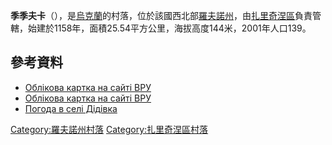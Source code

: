 {{coord|51|51|3|N|25|44|17|E|scale:30000|display=title}}

'''季季夫卡'''（{{lang-uk|Дідівка}}），是[[烏克蘭|烏克蘭]]的村落，位於該國西北部[[羅夫諾州|羅夫諾州]]，由[[扎里奇涅區|扎里奇涅區]]負責管轄，始建於1158年，面積25.54平方公里，海拔高度144米，2001年人口139。

==參考資料==
*[http://w1.c1.rada.gov.ua/pls/z7503/A005?rdat1=25.09.2014&rf7571=27609 Облікова картка на сайті ВРУ]
* [http://w1.c1.rada.gov.ua/pls/z7503/A005?rdat1=25.09.2014&rf7571=27609 Облікова картка на сайті ВРУ]
* [http://weather.in.ua/ua/rovenskaja/6811 Погода в селі Дідівка]{{Wayback|url=http://weather.in.ua/ua/rovenskaja/6811 |date=20111216203808 }}

{{DEFAULTSORT:Дідівка}}
[[Category:羅夫諾州村落|Category:羅夫諾州村落]]
[[Category:扎里奇涅區村落|Category:扎里奇涅區村落]]


{{Rivne-geo-stub}}